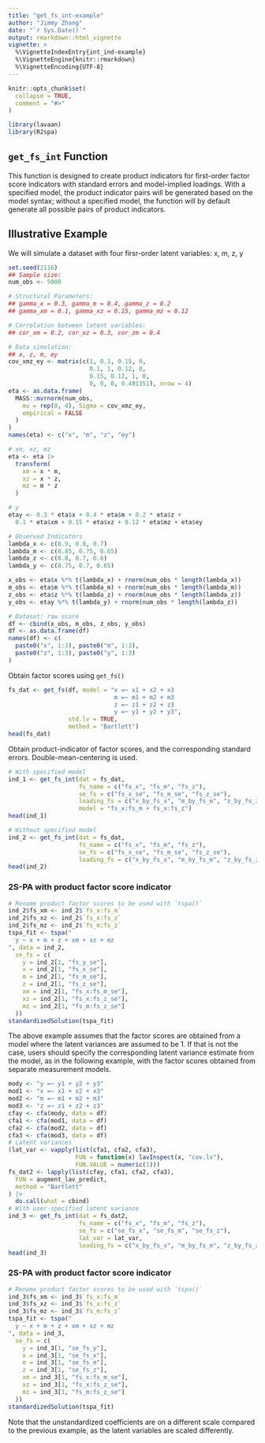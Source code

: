 ```yaml
---
title: "get_fs_int-example"
author: "Jimmy Zhang"
date: "`r Sys.Date()`"
output: rmarkdown::html_vignette
vignette: >
  %\VignetteIndexEntry{int_ind-example}
  %\VignetteEngine{knitr::rmarkdown}
  %\VignetteEncoding{UTF-8}
---
```


```r
knitr::opts_chunk$set(
  collapse = TRUE,
  comment = "#>"
)
```

```r
library(lavaan)
library(R2spa)
```

## `get_fs_int` Function
This function is designed to create product indicators for first-order factor score indicators with standard errors and model-implied loadings. 
With a specified model, the product indicator pairs will be generated based on the model syntax; without a specified model, the function will by default generate all possible pairs of product indicators. 

## Illustrative Example

We will simulate a dataset with four firsr-order latent variables: x, m, z, y

```r
set.seed(2116)
## Sample size:
num_obs <- 5000

# Structural Parameters: 
## gamma_x = 0.3, gamma_m = 0.4, gamma_z = 0.2
## gamma_xm = 0.1, gamma_xz = 0.15, gamma_mz = 0.12

# Correlation between latent variables:
## cor_xm = 0.2, cor_xz = 0.3, cor_zm = 0.4

# Data simulation: 
## x, z, m, ey
cov_xmz_ey <- matrix(c(1, 0.1, 0.15, 0,
                       0.1, 1, 0.12, 0,
                       0.15, 0.12, 1, 0,
                       0, 0, 0, 0.481351), nrow = 4)
eta <- as.data.frame(
  MASS::mvrnorm(num_obs,
    mu = rep(0, 4), Sigma = cov_xmz_ey,
    empirical = FALSE
  )
)
names(eta) <- c("x", "m", "z", "ey")

# xm, xz, mz
eta <- eta |>
  transform(
    xm = x * m,
    xz = x * z,
    mz = m * z
  )

# y
etay <- 0.3 * eta$x + 0.4 * eta$m + 0.2 * eta$z +
  0.1 * eta$xm + 0.15 * eta$xz + 0.12 * eta$mz + eta$ey

# Observed Indicators
lambda_x <- c(0.9, 0.8, 0.7)
lambda_m <- c(0.85, 0.75, 0.65)
lambda_z <- c(0.8, 0.7, 0.6)
lambda_y <- c(0.75, 0.7, 0.65)

x_obs <- eta$x %*% t(lambda_x) + rnorm(num_obs * length(lambda_x))
m_obs <- eta$m %*% t(lambda_m) + rnorm(num_obs * length(lambda_m))
z_obs <- eta$z %*% t(lambda_z) + rnorm(num_obs * length(lambda_z))
y_obs <- etay %*% t(lambda_y) + rnorm(num_obs * length(lambda_z))

# Dataset: raw score
df <- cbind(x_obs, m_obs, z_obs, y_obs)
df <- as.data.frame(df)
names(df) <- c(
  paste0("x", 1:3), paste0("m", 1:3),
  paste0("z", 1:3), paste0("y", 1:3)
)
```

Obtain factor scores using `get_fs()`

```r
fs_dat <- get_fs(df, model = "x =~ x1 + x2 + x3
                              m =~ m1 + m2 + m3
                              z =~ z1 + z2 + z3
                              y =~ y1 + y2 + y3",
                 std.lv = TRUE,
                 method = "Bartlett")
head(fs_dat)
```

Obtain product-indicator of factor scores, and the corresponding standard errors. Double-mean-centering is used.

```r
# With specified model
ind_1 <- get_fs_int(dat = fs_dat,
                    fs_name = c("fs_x", "fs_m", "fs_z"),
                    se_fs = c("fs_x_se", "fs_m_se", "fs_z_se"),
                    loading_fs = c("x_by_fs_x", "m_by_fs_m", "z_by_fs_z"),
                    model = "fs_x:fs_m + fs_x:fs_z")
head(ind_1)

# Without specified model
ind_2 <- get_fs_int(dat = fs_dat,
                    fs_name = c("fs_x", "fs_m", "fs_z"),
                    se_fs = c("fs_x_se", "fs_m_se", "fs_z_se"),
                    loading_fs = c("x_by_fs_x", "m_by_fs_m", "z_by_fs_z"))
head(ind_2)
```

### 2S-PA with product factor score indicator

```r
# Rename product factor scores to be used with `tspa()`
ind_2$fs_xm <- ind_2$`fs_x:fs_m`
ind_2$fs_xz <- ind_2$`fs_x:fs_z`
ind_2$fs_mz <- ind_2$`fs_m:fs_z`
tspa_fit <- tspa("
  y ~ x + m + z + xm + xz + mz
", data = ind_2,
  se_fs = c(
    y = ind_2[1, "fs_y_se"],
    x = ind_2[1, "fs_x_se"],
    m = ind_2[1, "fs_m_se"],
    z = ind_2[1, "fs_z_se"],
    xm = ind_2[1, "fs_x:fs_m_se"],
    xz = ind_2[1, "fs_x:fs_z_se"],
    mz = ind_2[1, "fs_m:fs_z_se"]
  ))
standardizedSolution(tspa_fit)
```

The above example assumes that the factor scores are obtained from a model where the latent variances are assumed to be 1. If that is not the case, users should specify the corresponding latent variance estimate from the model, as in the following example, with the factor scores obtained from separate measurement models.

```r
mody <- "y =~ y1 + y2 + y3"
mod1 <- "x =~ x1 + x2 + x3"
mod2 <- "m =~ m1 + m2 + m3"
mod3 <- "z =~ z1 + z2 + z3"
cfay <- cfa(mody, data = df)
cfa1 <- cfa(mod1, data = df)
cfa2 <- cfa(mod2, data = df)
cfa3 <- cfa(mod3, data = df)
# Latent variances
(lat_var <- vapply(list(cfa1, cfa2, cfa3),
                   FUN = function(x) lavInspect(x, "cov.lv"),
                   FUN.VALUE = numeric(1)))
fs_dat2 <- lapply(list(cfay, cfa1, cfa2, cfa3),
  FUN = augment_lav_predict,
  method = "Bartlett"
) |>
  do.call(what = cbind)
# With user-specified latent variance
ind_3 <- get_fs_int(dat = fs_dat2,
                    fs_name = c("fs_x", "fs_m", "fs_z"),
                    se_fs = c("se_fs_x", "se_fs_m", "se_fs_z"),
                    lat_var = lat_var,
                    loading_fs = c("x_by_fs_x", "m_by_fs_m", "z_by_fs_z"))
head(ind_3)
```


### 2S-PA with product factor score indicator

```r
# Rename product factor scores to be used with `tspa()`
ind_3$fs_xm <- ind_3$`fs_x:fs_m`
ind_3$fs_xz <- ind_3$`fs_x:fs_z`
ind_3$fs_mz <- ind_3$`fs_m:fs_z`
tspa_fit <- tspa("
  y ~ x + m + z + xm + xz + mz
", data = ind_3,
  se_fs = c(
    y = ind_3[1, "se_fs_y"],
    x = ind_3[1, "se_fs_x"],
    m = ind_3[1, "se_fs_m"],
    z = ind_3[1, "se_fs_z"],
    xm = ind_3[1, "fs_x:fs_m_se"],
    xz = ind_3[1, "fs_x:fs_z_se"],
    mz = ind_3[1, "fs_m:fs_z_se"]
  ))
standardizedSolution(tspa_fit)
```

Note that the unstandardized coefficients are on a different scale compared to the previous example, as the latent variables are scaled differently.